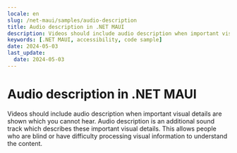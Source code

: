 ```yaml
---
locale: en
slug: /net-maui/samples/audio-description
title: Audio description in .NET MAUI
description: Videos should include audio description when important visual details are shown which you cannot hear.
keywords: [.NET MAUI, accessibility, code sample]
date: 2024-05-03
last_update:
  date: 2024-05-03
---
```


# Audio description in .NET MAUI

Videos should include audio description when important visual details are shown which you cannot hear. Audio description is an additional sound track which describes these important visual details. This allows people who are blind or have difficulty processing visual information to understand the content.

<CodeSample id="media-audio-description" locale="en" platform="net-maui"/>
